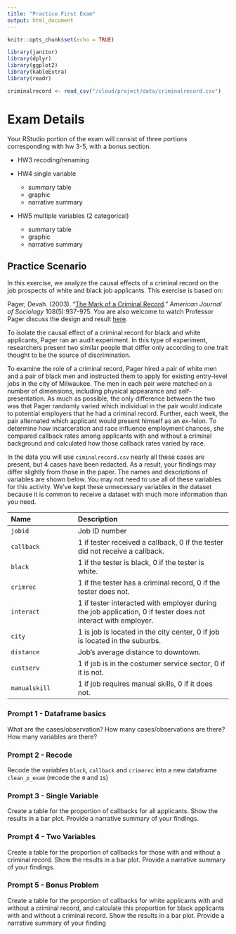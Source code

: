 ```yaml
---
title: "Practice First Exam"
output: html_document
---
```


```r
knitr::opts_chunk$set(echo = TRUE)
```


```r
library(janitor)
library(dplyr)
library(ggplot2)
library(kableExtra)
library(readr)
```


```r
criminalrecord <- read_csv("/cloud/project/data/criminalrecord.csv")
```

# Exam Details
Your RStudio portion of the exam will consist of three portions corresponding with hw 3-5, with a bonus section.

* HW3 recoding/renaming

* HW4 single variable
  - summary table
  - graphic
  - narrative summary

* HW5 multiple variables (2 categorical)
  - summary table
  - graphic
  - narrative summary
  
## Practice Scenario

In this exercise, we analyze the causal effects of a criminal record on the job prospects of white and black job applicants. This exercise is based on: 

Pager, Devah. (2003). "[The Mark of a Criminal Record](https://doi.org/10.1086/374403)." *American Journal of Sociology* 108(5):937-975. You are also welcome to watch Professor Pager discuss the design and result [here](https://youtu.be/nUZqvsF_Wt0).

To isolate the causal effect of a criminal record for black and white applicants, Pager ran an audit experiment. In this type of experiment, researchers present two similar people that differ only according to one trait thought to be the source of discrimination.

To examine the role of a criminal record, Pager hired a pair of white men and a pair of black men and instructed them to apply for existing entry-level jobs in the city of Milwaukee. The men in each pair were matched on a number of dimensions, including physical appearance and self-presentation. As much as possible, the only difference between the two was that Pager randomly varied which individual in the pair would indicate to potential employers that he had a criminal record. Further, each week, the pair alternated which applicant would present himself as an ex-felon. To determine how incarceration and race influence employment chances, she compared callback rates among applicants with and without a criminal background and calculated how those callback rates varied by race.

In the data you will use `ciminalrecord.csv` nearly all these cases are present, but 4 cases have been redacted. As a result, your findings may differ slightly from those in the paper. The names and descriptions of variables are shown below. You may not need to use all of these variables for this activity. We’ve kept these unnecessary variables in the dataset because it is common to receive a dataset with much more information than you need.


------------------------------------------------------------------------------------------
Name                        Description
--------------------------- --------------------------------------------------------------
`jobid`                     Job ID number  

`callback`                  1 if tester received a callback, 0 if the tester did not receive a callback. 

`black`                     1 if the tester is black, 0 if the tester is white.

`crimrec`                   1 if the tester has a criminal record, 0 if the tester does not.

`interact`                  1 if tester interacted with employer during the job application, 0 if tester does not interact with employer.

`city`                      1 is job is located in the city center, 0 if job is located in the suburbs.

`distance`                  Job’s average distance to downtown.

`custserv`                  1 if job is in the costumer service sector, 0 if it is not.

`manualskill`               1 if job requires manual skills, 0 if it does not.

------------------------------------------------------------------------------------------

### Prompt 1 - Dataframe basics 

What are the cases/observation?  How many cases/observations are there?  How many variables are there?  

### Prompt 2 - Recode
Recode the variables `black`, `callback` and `crimerec` into a new dataframe `clean_p_exam`  (recode the `0` and `1`s)

### Prompt 3 - Single Variable
Create a table for the proportion of callbacks for all applicants.  Show the results in a bar plot.  Provide a narrative summary of your findings.

### Prompt 4 - Two Variables
Create a table for the proportion of callbacks for those with and without a criminal record.  Show the results in a bar plot. Provide a narrative summary of your findings.

### Prompt 5 - Bonus Problem 
Create a table for the proportion of callbacks for white applicants with and without a criminal record, and calculate this proportion for black applicants with and without a criminal record.  Show the results in a bar plot.  Provide a narrative summary of your finding

